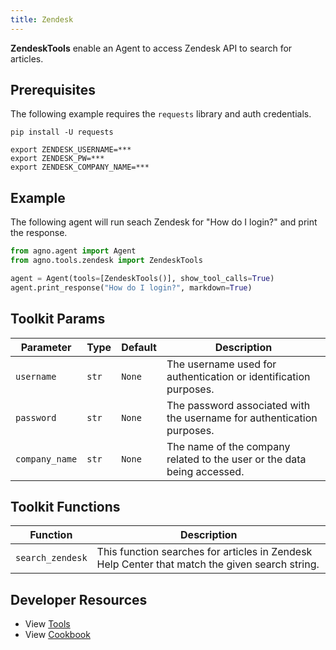 ```yaml
---
title: Zendesk
---
```


**ZendeskTools** enable an Agent to access Zendesk API to search for articles.

## Prerequisites

The following example requires the `requests` library and auth credentials.

```shell
pip install -U requests
```

```shell
export ZENDESK_USERNAME=***
export ZENDESK_PW=***
export ZENDESK_COMPANY_NAME=***
```

## Example

The following agent will run seach Zendesk for "How do I login?" and print the response.

```python cookbook/agent_concepts/tools/zendesk_tools.py
from agno.agent import Agent
from agno.tools.zendesk import ZendeskTools

agent = Agent(tools=[ZendeskTools()], show_tool_calls=True)
agent.print_response("How do I login?", markdown=True)
```

## Toolkit Params

| Parameter      | Type  | Default | Description                                                             |
| -------------- | ----- | ------- | ----------------------------------------------------------------------- |
| `username`     | `str` | `None`       | The username used for authentication or identification purposes.        |
| `password`     | `str` | `None`       | The password associated with the username for authentication purposes.  |
| `company_name` | `str` | `None`       | The name of the company related to the user or the data being accessed. |

## Toolkit Functions

| Function         | Description                                                                                    |
| ---------------- | ---------------------------------------------------------------------------------------------- |
| `search_zendesk` | This function searches for articles in Zendesk Help Center that match the given search string. |

## Developer Resources

- View [Tools](https://github.com/agno-agi/agno/blob/main/libs/agno/agno/tools/zendesk.py)
- View [Cookbook](https://github.com/agno-agi/agno/blob/main/cookbook/agent_concepts/tools/zendesk_tools.py)
